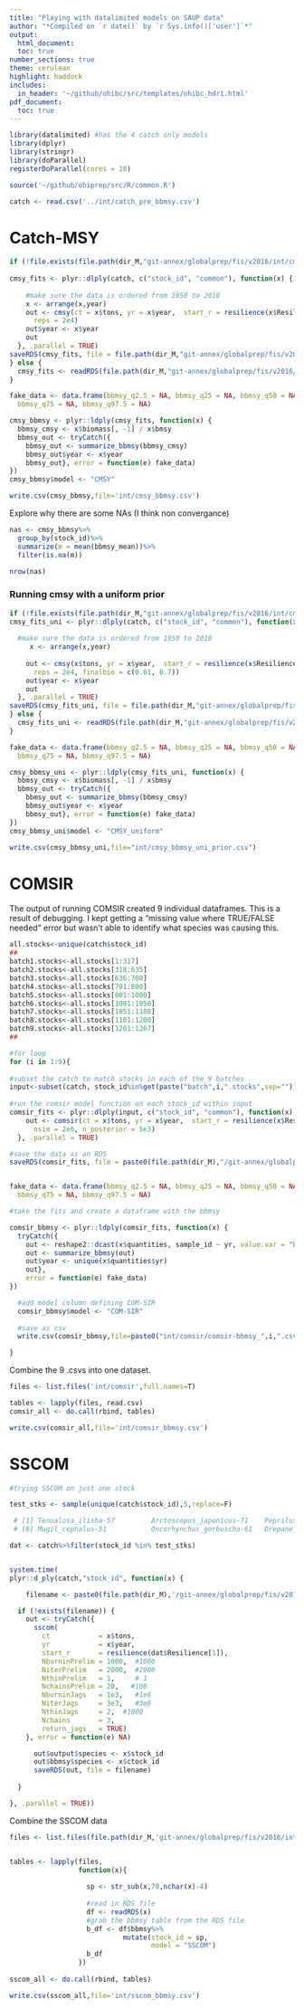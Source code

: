 ```yaml
---
title: "Playing with datalimited models on SAUP data"
author: "*Compiled on `r date()` by `r Sys.info()['user']`*"
output: 
  html_document:
  toc: true
number_sections: true
theme: cerulean
highlight: haddock
includes: 
  in_header: '~/github/ohibc/src/templates/ohibc_hdr1.html'
pdf_document:
  toc: true
---
```


```r

library(datalimited) #has the 4 catch only models
library(dplyr)
library(stringr)
library(doParallel)
registerDoParallel(cores = 10)

source('~/github/ohiprep/src/R/common.R')

```


```r

catch <- read.csv('../int/catch_pre_bbmsy.csv')

```

# Catch-MSY

```r

if (!file.exists(file.path(dir_M,"git-annex/globalprep/fis/v2016/int/cmsy-fits.rds"))) {
  
cmsy_fits <- plyr::dlply(catch, c("stock_id", "common"), function(x) {
  
    #make sure the data is ordered from 1950 to 2010
    x <- arrange(x,year)
    out <- cmsy(ct = x$tons, yr = x$year,  start_r = resilience(x$Resilience[1]), 
      reps = 2e4)
    out$year <- x$year
    out
  }, .parallel = TRUE)
saveRDS(cmsy_fits, file = file.path(dir_M,"git-annex/globalprep/fis/v2016/int/cmsy-fits.rds"))
} else {
  cmsy_fits <- readRDS(file.path(dir_M,"git-annex/globalprep/fis/v2016/int/cmsy-fits.rds"))
}

fake_data <- data.frame(bbmsy_q2.5 = NA, bbmsy_q25 = NA, bbmsy_q50 = NA, 
  bbmsy_q75 = NA, bbmsy_q97.5 = NA)

cmsy_bbmsy <- plyr::ldply(cmsy_fits, function(x) {
  bbmsy_cmsy <- x$biomass[, -1] / x$bmsy
  bbmsy_out <- tryCatch({
    bbmsy_out <- summarize_bbmsy(bbmsy_cmsy)
    bbmsy_out$year <- x$year
    bbmsy_out}, error = function(e) fake_data)
})
cmsy_bbmsy$model <- "CMSY"

write.csv(cmsy_bbmsy,file='int/cmsy_bbmsy.csv')

```

Explore why there are some NAs (I think non convergance)

```r

nas <- cmsy_bbmsy%>%
  group_by(stock_id)%>%
  summarize(m = mean(bbmsy_mean))%>%
  filter(is.na(m))

nrow(nas)

```


### Running cmsy with a uniform prior

```r

if (!file.exists(file.path(dir_M,"git-annex/globalprep/fis/v2016/int/cmsy-fits-uni-prior.rds"))) {
cmsy_fits_uni <- plyr::dlply(catch, c("stock_id", "common"), function(x) {
  
  #make sure the data is ordered from 1950 to 2010
     x <- arrange(x,year)
     
    out <- cmsy(x$tons, yr = x$year,  start_r = resilience(x$Resilience[1]), 
      reps = 2e4, finalbio = c(0.01, 0.7))
    out$year <- x$year
    out
  }, .parallel = TRUE)
saveRDS(cmsy_fits_uni, file = file.path(dir_M,"git-annex/globalprep/fis/v2016/int/cmsy-fits-uni-prior.rds"))
} else {
  cmsy_fits_uni <- readRDS(file.path(dir_M,"git-annex/globalprep/fis/v2016/int/cmsy-fits-uni-prior.rds"))
}

fake_data <- data.frame(bbmsy_q2.5 = NA, bbmsy_q25 = NA, bbmsy_q50 = NA, 
  bbmsy_q75 = NA, bbmsy_q97.5 = NA)

cmsy_bbmsy_uni <- plyr::ldply(cmsy_fits_uni, function(x) {
  bbmsy_cmsy <- x$biomass[, -1] / x$bmsy
  bbmsy_out <- tryCatch({
    bbmsy_out <- summarize_bbmsy(bbmsy_cmsy)
    bbmsy_out$year <- x$year
    bbmsy_out}, error = function(e) fake_data)
})
cmsy_bbmsy_uni$model <- "CMSY_uniform"

write.csv(cmsy_bbmsy_uni,file="int/cmsy_bbmsy_uni_prior.csv")

```


# COMSIR

The output of running COMSIR created 9 individual dataframes. This is a result of debugging. I kept getting a "missing value where TRUE/FALSE needed" error but wasn't able to identify what species was causing this.

```r

all.stocks<-unique(catch$stock_id)
##
batch1.stocks<-all.stocks[1:317]
batch2.stocks<-all.stocks[318:635]
batch3.stocks<-all.stocks[636:700]
batch4.stocks<-all.stocks[701:800]
batch5.stocks<-all.stocks[801:1000]
batch6.stocks<-all.stocks[1001:1050]
batch7.stocks<-all.stocks[1051:1100]
batch8.stocks<-all.stocks[1101:1200]
batch9.stocks<-all.stocks[1201:1267]
##

#for loop
for (i in 1:9){
  
#subset the catch to match stocks in each of the 9 batches  
input<-subset(catch, stock_id%in%get(paste("batch",i,".stocks",sep="")))
  
#run the comsir model function on each stock_id within input
comsir_fits <- plyr::dlply(input, c("stock_id", "common"), function(x) {
    out <- comsir(ct = x$tons, yr = x$year,  start_r = resilience(x$Resilience[1]), 
      nsim = 2e6, n_posterior = 5e3)
  }, .parallel = TRUE)

#save the data as an RDS
saveRDS(comsir_fits, file = paste0(file.path(dir_M),"/git-annex/globalprep/fis/v2016/int/comsir-fits_",i,".rds"))


fake_data <- data.frame(bbmsy_q2.5 = NA, bbmsy_q25 = NA, bbmsy_q50 = NA, 
  bbmsy_q75 = NA, bbmsy_q97.5 = NA)

#take the fits and create a dataframe with the bbmsy

comsir_bbmsy <- plyr::ldply(comsir_fits, function(x) {
  tryCatch({
    out <- reshape2::dcast(x$quantities, sample_id ~ yr, value.var = "bbmsy")[,-1]
    out <- summarize_bbmsy(out)
    out$year <- unique(x$quantities$yr)
    out}, 
    error = function(e) fake_data)
})

  #add model column defining COM-SIR
  comsir_bbmsy$model <- "COM-SIR"
  
  #save as csv
  write.csv(comsir_bbmsy,file=paste0("int/comsir/comsir-bbmsy_",i,".csv"))

} 

```


Combine the 9 .csvs into one dataset.
```r

files <- list.files('int/comsir',full.names=T)

tables <- lapply(files, read.csv)
comsir_all <- do.call(rbind, tables)

write.csv(comsir_all,file='int/comsir_bbmsy.csv')

```



# SSCOM

```r

#trying SSCOM on just one stock

test_stks <- sample(unique(catch$stock_id),5,replace=F)

 # [1] Tenualosa_ilisha-57         Arctoscopus_japonicus-71    Peprilus_triacanthus-31     Fenneropenaeus_chinensis-71 Umbrina_canariensis-47     
 # [6] Mugil_cephalus-51           Oncorhynchus_gorbuscha-61   Drepane_punctata-51         Salmo_salar-27              Carcharhinus_sorrah-57 

dat <- catch%>%filter(stock_id %in% test_stks)


system.time(
plyr::d_ply(catch,"stock_id", function(x) {

    filename <- paste0(file.path(dir_M),'/git-annex/globalprep/fis/v2016/int/sscom-fits/sscom-',unique(x$stock_id)[1], ".rds")

  if (!exists(filename)) {
    out <- tryCatch({
      sscom(
        ct            = x$tons,
        yr            = x$year,
        start_r       = resilience(dat$Resilience[1]),
        NburninPrelim = 1000,  #1000
        NiterPrelim   = 2000,  #2000
        NthinPrelim   = 1,     # 1
        NchainsPrelim = 20,   #100
        NburninJags   = 1e3,   #1e6
        NiterJags     = 3e3,   #3e6
        NthinJags     = 2,  #1000
        Nchains       = 3,
        return_jags   = TRUE)
    }, error = function(e) NA)

      out$output$species <- x$stock_id
      out$bbmsy$species <- x$ctock_id
      saveRDS(out, file = filename)
    
  }

}, .parallel = TRUE))


```

Combine the SSCOM data

```r

files <- list.files(file.path(dir_M,'git-annex/globalprep/fis/v2016/int/sscom-fits'),full.names=T)


tables <- lapply(files, 
                 function(x){ 
                   
                   sp <- str_sub(x,70,nchar(x)-4)
                   
                   #read in RDS file
                   df <- readRDS(x)
                   #grab the bbmsy table from the RDS file
                   b_df <- df$bbmsy%>%
                            mutate(stock_id = sp,
                                   model = "SSCOM")
                   b_df
                 })
                   
sscom_all <- do.call(rbind, tables)

write.csv(sscom_all,file='int/sscom_bbmsy.csv')


```








